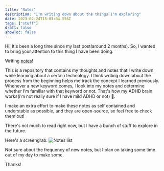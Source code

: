 ```yaml
---
title: "Notes"
description: "I'm writing down about the things I'm exploring"
date: 2023-02-24T15:03:04.556Z
tags: ["stuff"]
draft: false
showToc: false
---
```


Hi! It's been a long time since my last post(around 2 months). So, I wanted to bring your attention to this thing I have been doing.

Writing [notes](https://github.com/aayushmau5/notes/)!

This is a repository that contains my thoughts and notes that I write down while learning about a certain technology. I think writing down about the process from the beginning helps me track the concept I learned previously. Whenever a new keyword comes, I look into my notes and determine whether I'm familiar with that keyword or not. That's how my ADHD brain works(i'm not really sure if I have mild ADHD or not) 🤷.

I make an extra effort to make these notes as self contained and understable as possible, and they are open-source, so feel free to check them out!

There's not much to read right now, but I have a bunch of stuff to explore in the future.

Here's a screengrab:
![Notes list](/blogImages/notes-list.png)

Not sure about the frequency of new notes, but I plan on taking some time out of my day to make some.

Thanks!
